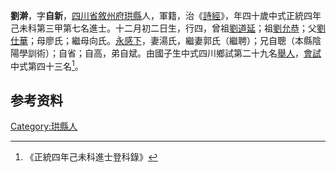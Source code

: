 {{明清人物信息框
| 姓名 = 劉澣
| 原名 =
| 圖片名稱= 
| 圖片大小 =
| 圖片說明 = 
| 最高職務 =
| 國家 = 大明 
| 爵位 =
| 籍貫 = [[四川省|四川省]][[敘州府|敘州府]][[珙縣|珙縣]]
| 族裔 = 
| 旗籍 = 
| 字號 = 
| 諡號 =
| 出生日期 = 十二月初二日
| 出生地點 =
| 逝世日期 = 
| 逝世地點 =
| 墓葬 =
| 配偶 = 湯氏郭氏（繼聘）
| 親屬 = 曾祖[[劉道延|劉道延]]，祖[[劉允恭|劉允恭]]，父[[劉仕華|劉仕華]]，母廖氏；繼母向氏
| 出身 =
* 正統四年己未科進士
| 經歷 =
| 著作 =  
*
*
*
}}
'''劉澣'''{{BD|1400年||1459年||}}，字'''自新'''，[[四川省|四川省]][[敘州府|敘州府]][[珙縣|珙縣]]人，軍籍，治《[[詩經|詩經]]》，年四十歲中式正統四年己未科第三甲第七名進士。十二月初二日生，行四，曾祖[[劉道延|劉道延]]；祖[[劉允恭|劉允恭]]；父[[劉仕華|劉仕華]]；母廖氏；繼母向氏。[[永感下|永感下]]，妻湯氏，繼妻郭氏（繼聘）；兄自聰（本縣陰陽學訓術）；自省；自高，弟自斌。由國子生中式四川鄉試第二十九名[[舉人|舉人]]，[[會試|會試]]中式第四十三名<ref>《正統四年己未科進士登科錄》</ref>。

== 参考资料 ==
{{reflist}}

{{正統四年己未科殿试金榜}}

{{Authority control}}

{{DEFAULTSORT:}}
[[Category:珙縣人|Category:珙縣人]]


{{明朝人物小作品}}